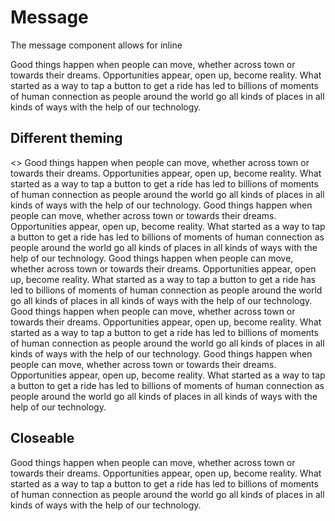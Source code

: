 
<Meta title="Components/Message" component={Message} />

# Message

The message component allows for inline 

<Props of={Message} />

<Story name="Default">
  <Message>
    Good things happen when people can move, whether across town or towards
    their dreams. Opportunities appear, open up, become reality. What started as
    a way to tap a button to get a ride has led to billions of moments of human
    connection as people around the world go all kinds of places in all kinds of
    ways with the help of our technology.
  </Message>
</Story>

## Different theming

<Story name="Theming">
  <>
    <Message theme="secondary">
      Good things happen when people can move, whether across town or towards
      their dreams. Opportunities appear, open up, become reality. What started as
      a way to tap a button to get a ride has led to billions of moments of human
      connection as people around the world go all kinds of places in all kinds of
      ways with the help of our technology.
    </Message>
    <Message theme="light">
      Good things happen when people can move, whether across town or towards
      their dreams. Opportunities appear, open up, become reality. What started as
      a way to tap a button to get a ride has led to billions of moments of human
      connection as people around the world go all kinds of places in all kinds of
      ways with the help of our technology.
    </Message>
    <Message theme="success">
      Good things happen when people can move, whether across town or towards
      their dreams. Opportunities appear, open up, become reality. What started as
      a way to tap a button to get a ride has led to billions of moments of human
      connection as people around the world go all kinds of places in all kinds of
      ways with the help of our technology.
    </Message>
    <Message theme="warning">
      Good things happen when people can move, whether across town or towards
      their dreams. Opportunities appear, open up, become reality. What started as
      a way to tap a button to get a ride has led to billions of moments of human
      connection as people around the world go all kinds of places in all kinds of
      ways with the help of our technology.
    </Message>
    <Message theme="danger">
      Good things happen when people can move, whether across town or towards
      their dreams. Opportunities appear, open up, become reality. What started as
      a way to tap a button to get a ride has led to billions of moments of human
      connection as people around the world go all kinds of places in all kinds of
      ways with the help of our technology.
    </Message>
  </>
</Story>

## Closeable

<Story name="Closeable">
  <Message closeable>
    Good things happen when people can move, whether across town or towards
    their dreams. Opportunities appear, open up, become reality. What started as
    a way to tap a button to get a ride has led to billions of moments of human
    connection as people around the world go all kinds of places in all kinds of
    ways with the help of our technology.
  </Message>
</Story>
